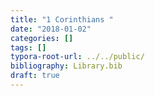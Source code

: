 ```yaml
---
title: "1 Corinthians "
date: "2018-01-02"
categories: []
tags: []
typora-root-url: ../../public/
bibliography: Library.bib
draft: true
---
```

